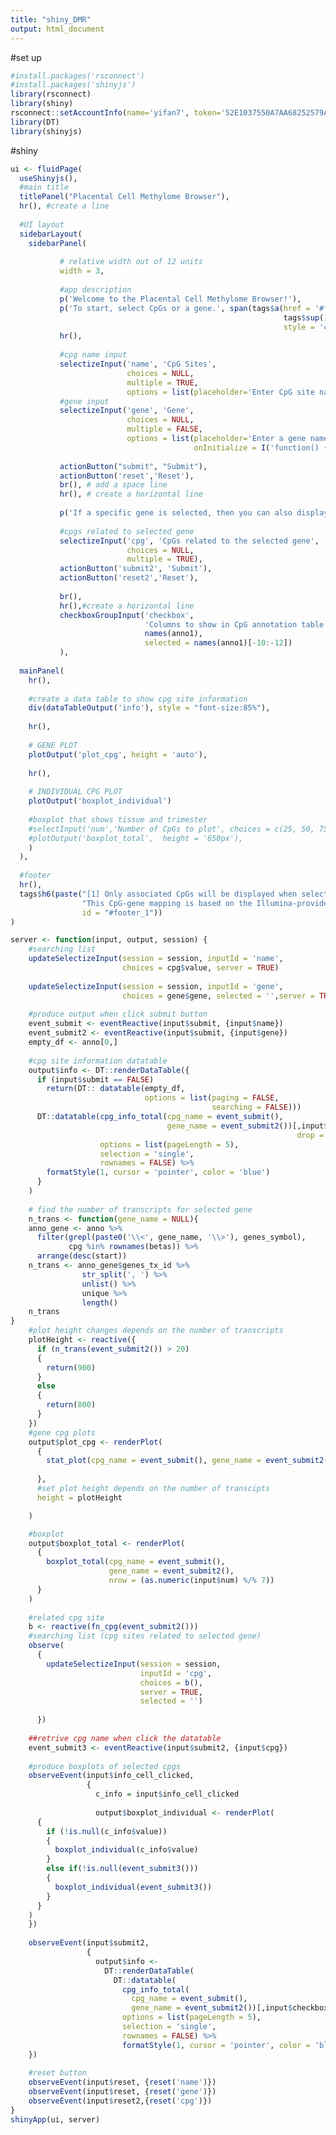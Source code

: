 ```yaml
---
title: "shiny_DMR"
output: html_document
---
```


#set up
```r
#install.packages('rsconnect')
#install.packages('shinyjs')
library(rsconnect)
library(shiny)
rsconnect::setAccountInfo(name='yifan7', token='52E1037550A7AA68252579A98EE8AA38', secret='+NlrJysSVZHa5LQQb9slmYRDXExPfjF0QbxMjUH1')
library(DT)
library(shinyjs)
```

#shiny
```r
ui <- fluidPage(
  useShinyjs(),
  #main title
  titlePanel("Placental Cell Methylome Browser"),
  hr(), #create a line
  
  #UI layout
  sidebarLayout(
    sidebarPanel(
          
           # relative width out of 12 units
           width = 3,
       
           #app description
           p('Welcome to the Placental Cell Methylome Browser!'),
           p('To start, select CpGs or a gene.', span(tags$a(href = '#footer_1', 
                                                             tags$sup(1), 
                                                             style = 'color:blue'))),
           hr(),
           
           #cpg name input
           selectizeInput('name', 'CpG Sites', 
                          choices = NULL,
                          multiple = TRUE,
                          options = list(placeholder='Enter CpG site names' )),
           #gene input  
           selectizeInput('gene', 'Gene', 
                          choices = NULL, 
                          multiple = FALSE,
                          options = list(placeholder='Enter a gene name',
                                         onInitialize = I('function() { this.setValue(""); }'))),
           
           actionButton("submit", "Submit"),
           actionButton('reset','Reset'),
           br(), # add a space line
           hr(), # create a horizontal line
           
           p('If a specific gene is selected, then you can also display specific associated-CpGs'),
           
           #cpgs related to selected gene
           selectizeInput('cpg', 'CpGs related to the selected gene', 
                          choices = NULL,
                          multiple = TRUE),
           actionButton('submit2', 'Submit'),
           actionButton('reset2','Reset'),
           
           br(),
           hr(),#create a horizontal line
           checkboxGroupInput('checkbox', 
                              'Columns to show in CpG annotation table', 
                              names(anno1), 
                              selected = names(anno1)[-10:-12])
           ), 
  
  mainPanel(
    hr(),
  
    #create a data table to show cpg site information 
    div(dataTableOutput('info'), style = "font-size:85%"),
    
    hr(),
    
    # GENE PLOT
    plotOutput('plot_cpg', height = 'auto'),
    
    hr(),
    
    # INDIVIDUAL CPG PLOT
    plotOutput('boxplot_individual')
  
    #boxplot that shows tissue and trimester
    #selectInput('num','Number of CpGs to plot', choices = c(25, 50, 75,100)),
    #plotOutput('boxplot_total',  height = '650px'),
    )
  ),
  
  #footer
  hr(),
  tags$h6(paste("[1] Only associated CpGs will be displayed when selecting a gene.",
                "This CpG-gene mapping is based on the Illumina-provided EPIC array annotation.", 
                id = "#footer_1"))
)

server <- function(input, output, session) {
    #searching list
    updateSelectizeInput(session = session, inputId = 'name', 
                         choices = cpg$value, server = TRUE)
  
    updateSelectizeInput(session = session, inputId = 'gene', 
                         choices = gene$gene, selected = '',server = TRUE)
      
    #produce output when click submit button
    event_submit <- eventReactive(input$submit, {input$name})
    event_submit2 <- eventReactive(input$submit, {input$gene})
    empty_df <- anno[0,]
    
    #cpg site information datatable
    output$info <- DT::renderDataTable({ 
      if (input$submit == FALSE)
        return(DT:: datatable(empty_df, 
                              options = list(paging = FALSE, 
                                             searching = FALSE)))
      DT::datatable(cpg_info_total(cpg_name = event_submit(), 
                                   gene_name = event_submit2())[,input$checkbox, 
                                                                drop = FALSE], 
                    options = list(pageLength = 5),
                    selection = 'single',
                    rownames = FALSE) %>% 
        formatStyle(1, cursor = 'pointer', color = 'blue')
      }
    )
    
    # find the number of transcripts for selected gene
    n_trans <- function(gene_name = NULL){
    anno_gene <- anno %>%
      filter(grepl(paste0('\\<', gene_name, '\\>'), genes_symbol),
             cpg %in% rownames(betas)) %>%
      arrange(desc(start))
    n_trans <- anno_gene$genes_tx_id %>% 
                str_split(', ') %>% 
                unlist() %>% 
                unique %>% 
                length()
    n_trans
}
    #plot height changes depends on the number of transcripts
    plotHeight <- reactive({
      if (n_trans(event_submit2()) > 20)
      {
        return(900)
      }
      else
      {
        return(800)
      }
    })
    #gene cpg plots
    output$plot_cpg <- renderPlot(
      {
        stat_plot(cpg_name = event_submit(), gene_name = event_submit2()) 
 
      },
      #set plot height depends on the number of transcipts
      height = plotHeight

    )

    #boxplot
    output$boxplot_total <- renderPlot(
      { 
        boxplot_total(cpg_name = event_submit(), 
                      gene_name = event_submit2(), 
                      nrow = (as.numeric(input$num) %/% 7))
      }
    )
    
    #related cpg site
    b <- reactive(fn_cpg(event_submit2()))
    #searching list (cpg sites related to selected gene)
    observe(
      {
        updateSelectizeInput(session = session, 
                             inputId = 'cpg', 
                             choices = b(), 
                             server = TRUE, 
                             selected = '')
        
      })
    
    ##retrive cpg name when click the datatable
    event_submit3 <- eventReactive(input$submit2, {input$cpg})
    
    #produce boxplots of selected cpgs
    observeEvent(input$info_cell_clicked, 
                 {
                   c_info = input$info_cell_clicked
                   
                   output$boxplot_individual <- renderPlot(
      {
        if (!is.null(c_info$value))
        {
          boxplot_individual(c_info$value)
        }
        else if(!is.null(event_submit3()))
        {
          boxplot_individual(event_submit3())
        }
      }
    )
    })
    
    observeEvent(input$submit2, 
                 {
                   output$info <- 
                     DT::renderDataTable(
                       DT::datatable(
                         cpg_info_total(
                           cpg_name = event_submit(), 
                           gene_name = event_submit2())[,input$checkbox, drop = FALSE], 
                         options = list(pageLength = 5),
                         selection = 'single',
                         rownames = FALSE) %>% 
                         formatStyle(1, cursor = 'pointer', color = 'blue'))
    })
    
    #reset button
    observeEvent(input$reset, {reset('name')})
    observeEvent(input$reset, {reset('gene')})
    observeEvent(input$reset2,{reset('cpg')})
}
shinyApp(ui, server)
```

